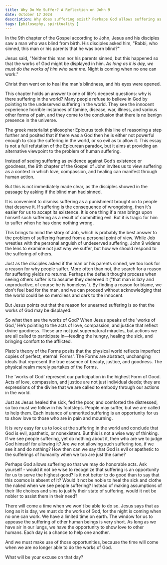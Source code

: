 ```yaml
---
title: Why Do We Suffer? A Reflection on John 9
date: October 17 2024
description: Why does suffering exist? Perhaps God allows suffering as an invitation for us to manifest love, compassion, and justice through human action.
tags: [philosophy, spirituality ]
---
```


In the 9th chapter of the Gospel according to John, Jesus and his disciples saw a man who was blind from birth.
His disciples asked him, "Rabbi, who sinned, this man or his parents that he was born blind?"

Jesus said, "Neither this man nor his parents sinned, but this happened so that the works of God might be displayed in him. 
*As long as it is day, we must do the works of him who sent me.* 
Night is coming when no one can work."

Christ then went on to heal the man's blindness, and his eyes were opened.

This chapter holds an answer to one of life's deepest questions: why is there suffering in the world?
Many people refuse to believe in God by pointing to the undeserved suffering in the world. They see the innocent experience horrible instances of famine, disease, war, illness, and various other forms of pain, and they come to the conclusion that there is no benign presence in the universe. 

The greek materialist philosopher Epicurus took this line of reasoning a step further and posited that if there was a God then he is either not powerful enough to stop the suffering in the world, or so evil as to allow it. This essay is not a full refutation of the Epicurean paradox, but it aims at providing an alternative viewpoint to the problem of human suffering. 

Instead of seeing suffering as evidence against God’s existence or goodness, the 9th chapter of the Gospel of John invites us to view suffering as a context in which love, compassion, and healing can manifest through human action.

But this is not immediately made clear, as the disciples showed in the passage by asking if the blind man had sinned.

It is convenient to dismiss suffering as a punishment brought on to people that deserve it. If suffering is the consequence of wrongdoing, then it's easier for us to accept its existence. It is one thing if a man brings upon himself such suffering as a result of committing evil. But it is tragic for him to suffer when he has done nothing wrong.

This brings to mind the story of Job, which is probably the best answer to the problem of suffering framed from a personal point of view. While Job wrestles with the personal anguish of undeserved suffering, John 9 widens the lens to examine not just why we suffer, but how we should respond to the suffering of others.

Just as the disciples asked if the man or his parents sinned, we too look for a reason for why people suffer. 
More often than not, the search for a reason for suffering yields no returns. Perhaps the default thought process when seeing others suffer is to assume they deserved it ("that man is lazy and unproductive, of course he is homeless"). By finding a reason for blame, we don't feel bad for the man, and we can proceed without acknowledging that the world could be so merciless and dark to the innocent.

But Jesus points out that the reason for unearned suffering is so that the works of God may be displayed. 

So what then are the works of God? 
When Jesus speaks of the 'works of God,' He’s pointing to the acts of love, compassion, and justice that reflect divine goodness. These are not just supernatural miracles, but actions we are all called to participate in—feeding the hungry, healing the sick, and bringing comfort to the afflicted.  

Plato's theory of the Forms posits that the physical world reflects imperfect copies of perfect, eternal 'Forms'. The Forms are abstract, unchanging ideals that represent the true essence of beauty, justice, and goodness. The physical realm merely partakes of the Forms.

The 'works of God' represent our participation in the highest Form of Good. Acts of love, compassion, and justice are not just individual deeds; they are expressions of the divine that we are called to embody through our actions in the world.

Just as Jesus healed the sick, fed the poor, and comforted the distressed, so too must we follow in his footsteps.
People may suffer, but we are called to help them. Each instance of unmerited suffering is an opportunity for us to show love to those who are in pain and mourning. 

It is very easy for us to look at the suffering in the world and conclude that God is evil, apathetic, or nonexistent. But this is not a wise way of thinking. If we see people suffering, yet do nothing about it, then who are we to judge God himself for allowing it? Are we not allowing such suffering too, if we see it and do nothing? How then can we say that God is evil or apathetic to the sufferings of humanity when we too are just the same?

Perhaps God allows suffering so that we may do honorable acts. 
Ask yourself - would it not be wise to recognize that suffering is an opportunity for us to serve the highest good? 
Is it not better to do good than to say that this cosmos is absent of it? 
Would it not be noble to heal the sick and clothe the naked when we see people suffering?
Instead of making assumptions of their life choices and sins to justify their state of suffering, would it not be nobler to assist them in their need?

There will come a time when we won't be able to do so.
Jesus says that as long as it is day, we must do the works of God, for the night is coming when no one can work.
We have a limited time on earth. The window for us to appease the suffering of other human beings is very short. As long as we have air in our lungs, we have the opportunity to show love to other humans. Each day is a chance to help one another. 

And we must make use of those opportunities, because the time will come when we are no longer able to do the works of God. 

What will be your excuse on that day?